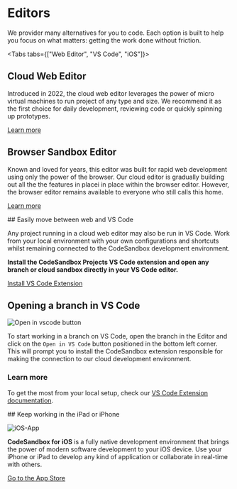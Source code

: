 

# Editors

We provider many alternatives for you to code. Each option is built to help you focus on what matters: getting the work done without friction.

<Tabs tabs={["Web Editor", "VS Code", "iOS"]}>

<WrapContent>

## Cloud Web Editor

Introduced in 2022, the cloud web editor leverages the power of micro virtual machines to run project of any type and size. We recommend it as the first choice for daily development, reviewing code or quickly spinning up prototypes.

[Learn more](/learn/repositories/overview)

## Browser Sandbox Editor

Known and loved for years, this editor was built for rapid web development using only the power of the browser. Our cloud editor is gradually building out all the the features in placei in place within the browser editor. However, the browser editor remains available to everyone who still calls this home.

[Learn more](/learn/sandboxes/editors)

</WrapContent>

<WrapContent>
## Easily move between web and VS Code

Any project running in a cloud web editor may also be run in VS Code. Work from your local environment with your own configurations and shortcuts whilst remaining connected to the CodeSandbox development environment.

**Install the CodeSandbox Projects VS Code extension and open any branch or cloud sandbox directly in your VS Code editor.** 

[Install VS Code Extension](https://marketplace.visualstudio.com/items?itemName=CodeSandbox-io.codesandbox-projects)

## Opening a branch in VS Code

![Open in vscode button](../images/getting-openvscode.jpg)

To start working in a branch on VS Code, open the branch in the Editor and click on the `Open in VS Code` button positioned in the bottom left corner. This will prompt you to install the CodeSandbox extension responsible for making the connection to our cloud development environment.

### Learn more

To get the most from your local setup, check our [VS Code Extension documentation](/learn/editors/vscode/overview).

</WrapContent>

<WrapContent>
## Keep working in the iPad or iPhone

![iOS-App](../images/iOS-iPad.jpg)

**CodeSandbox for iOS** is a fully native development environment that brings the power of modern software development to your iOS device. Use your iPhone or iPad to develop any kind of application or collaborate in real-time with others.

[Go to the App Store](https://apps.apple.com/us/app/codesandbox/id1423330822)

</WrapContent>
    
</Tabs>
